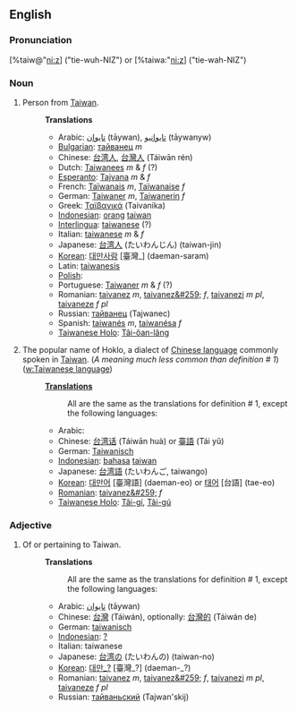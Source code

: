 ==English==
===Pronunciation===
[%taiw@"ni:z] ("tie-wuh-NIZ") or [%taiwa:"ni:z] ("tie-wah-NIZ")

===Noun===

# Person from [[Taiwan]].
#:'''Translations'''
#:*Arabic: [[تايوان]] (tāywan), [[تايوانيو]] (tāywanyw)
#:*[[Bulgarian]]: [[тайванец]] ''m''
#:*Chinese: [[台湾人]], [[台灣人]] (Táiwān rén)
#:*Dutch: [[Taiwanees]]  ''m'' & ''f'' (?)
#:*[[Esperanto]]: [[Tajvana]] ''m'' & ''f''
#:*French: [[Taïwanais]] ''m'', [[Taïwanaise]]  ''f''
#:*German: [[Taiwaner]] ''m'', [[Taiwanerin]]  ''f''
#:*Greek: [[Ταϊβανικά]] (Taivanika)
#:*[[Indonesian]]: [[orang]] [[taiwan]]
#:*[[Interlingua]]: [[taiwanese]] (?)
#:*Italian: [[taiwanese]] ''m'' & ''f'' 
#:*Japanese: [[台湾人]] (たいわんじん) (taiwan-jin)
#:*[[Korean]]: [[대만사람]] [臺灣_] (daeman-saram)
#:*Latin: [[taiwanesis]] 
#:*[[Polish]]: [[]]
#:*Portuguese: [[Taiwaner]] ''m'' & ''f'' (?)
#:*Romanian: [[taivanez]] ''m'', [[taivanez&#259;]] ''f'', [[taivanezi]] ''m pl'', [[taivaneze]] ''f pl''
#:*Russian: [[тайванец]] (Tajwanec)
#:*Spanish: [[taiwanés]] ''m'', [[taiwanésa]]  ''f''
#:*[[Taiwanese Holo]]: [[Tâi-ôan-lâng]]
# The popular name of Hoklo, a dialect of [[Chinese language]] commonly spoken in [[Taiwan]]. (''A meaning much less common than definition # 1'') ([[w:Taiwanese language]]) 
#:'''[[Translation]]s'''
#:: All are the same as the translations for definition # 1, except the following languages:
#:*Arabic: [[]]
#:*Chinese: [[台湾话]] (Táiwān huà) or [[臺語]] (Tái yǔ)
#:*German: [[Taiwanisch]]
#:*[[Indonesian]]: [[bahasa]] [[taiwan]]
#:*Japanese: [[台湾語]] (たいわんご, taiwango)
#:*[[Korean]]: [[대만어]] [臺灣語] (daeman-eo) or [[태어]] [台語] (tae-eo)
#:*[[Romanian]]: [[taivanez&#259;]] ''f''
#:*[[Taiwanese Holo]]: [[Tâi-gí]], [[Tâi-gú]]

===Adjective===
# Of or pertaining to Taiwan.
#:'''Translations'''
#:: All are the same as the translations for definition # 1, except the following languages:
#:*Arabic: [[تايوان]] (tāywan)
#:*Chinese: [[台灣]] (Táiwán), optionally: [[台灣的]] (Táiwán de)
#:*German: [[taiwanisch]]
#:*[[Indonesian]]: [[?]]
#:*Italian: taiwanese
#:*Japanese: [[台湾の]] (たいわんの) (taiwan-no)
#:*[[Korean]]: [[대만_?]] [臺灣_?] (daeman-_?)
#:*Romanian: [[taivanez]] ''m'', [[taivanez&#259;]] ''f'', [[taivanezi]] ''m pl'', [[taivaneze]] ''f pl''
#:*Russian: [[тайваньский]] (Tajwan'skij)